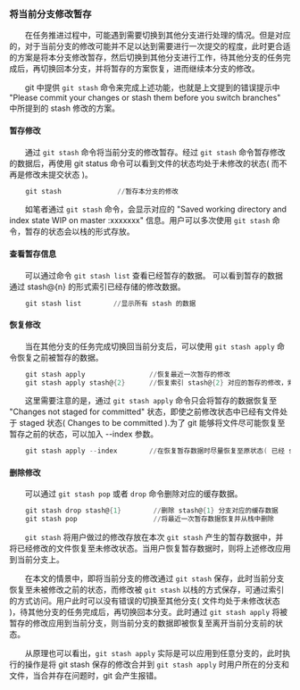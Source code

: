 ### 将当前分支修改暂存

　　在任务推进过程中，可能遇到需要切换到其他分支进行处理的情况。但是对应的，对于当前分支的修改可能并不足以达到需要进行一次提交的程度，此时更合适的方案是将本分支修改暂存，然后切换到其他分支进行工作，待其他分支的任务完成后，再切换回本分支，并将暂存的方案恢复，进而继续本分支的修改。

　　git 中提供 `git stash` 命令来完成上述功能，也就是上文提到的错误提示中 "Please commit your changes or stash them before you switch branches" 中所提到的 stash 修改的方案。

#### 暂存修改

　　通过 `git stash` 命令将当前分支的修改暂存。经过 `git stash` 命令暂存修改的数据后，再使用 git status 命令可以看到文件的状态均处于未修改的状态( 而不再是修改未提交状态 )。
```powershell
    git stash              //暂存本分支的修改
```
 　　如笔者通过 `git stash` 命令，会显示对应的 "Saved working directory and index state WIP on master :xxxxxxx" 信息。用户可以多次使用 `git stash` 命令，暂存的状态会以栈的形式存放。

#### 查看暂存信息

　　可以通过命令 `git stash list` 查看已经暂存的数据。 可以看到暂存的数据通过 stash@{n} 的形式索引已经存储的修改数据。
```powershell
    git stash list        //显示所有 stash 的数据
```
#### 恢复修改

　　当在其他分支的任务完成切换回当前分支后，可以使用 `git stash apply` 命令恢复之前被暂存的数据。
```powershell
    git stash apply                //恢复最近一次暂存的修改
    git stash apply stash@{2}      //恢复索引 stash@{2} 对应的暂存的修改，索引可以通过 git stash list 进行查看
```
　　这里需要注意的是，通过 `git stash apply` 命令只会将暂存的数据恢复至 "Changes not staged for committed" 状态，即使之前修改状态中已经有文件处于 staged 状态( Changes to be committed ).为了 git 能够将文件尽可能恢复至暂存之前的状态，可以加入 --index 参数。
```powershell
    git stash apply --index        //在恢复暂存数据时尽量恢复至原状态( 已经 staged 状态 的文件仍恢复为 staged 状态 )
```
#### 删除修改

　　可以通过 `git stash pop` 或者 `drop` 命令删除对应的缓存数据。
```powershell
    git stash drop stash@{1}        //删除 stash@{1} 分支对应的缓存数据
    git stash pop                   //将最近一次暂存数据恢复并从栈中删除
```
　　`git stash` 将用户做过的修改存放在本次 `git stash` 产生的暂存数据中，并将已经修改的文件恢复至未修改状态。当用户恢复暂存数据时，则将上述修改应用到当前分支上。

　　在本文的情景中，即将当前分支的修改通过 `git stash` 保存，此时当前分支恢复至未被修改之前的状态，而修改被 `git stash` 以栈的方式保存，可通过索引的方式访问。用户此时可以没有错误的切换至其他分支( 文件均处于未修改状态 )，待其他分支的任务完成后，再切换回本分支。此时通过 `git stash apply` 将被暂存的修改应用到当前分支，则当前分支的数据即被恢复至离开当前分支前的状态。

　　从原理也可以看出，`git stash apply` 实际是可以应用到任意分支的，此时执行的操作是将 git stash 保存的修改合并到 `git stash apply` 时用户所在的分支和文件，当合并存在问题时，git 会产生报错。